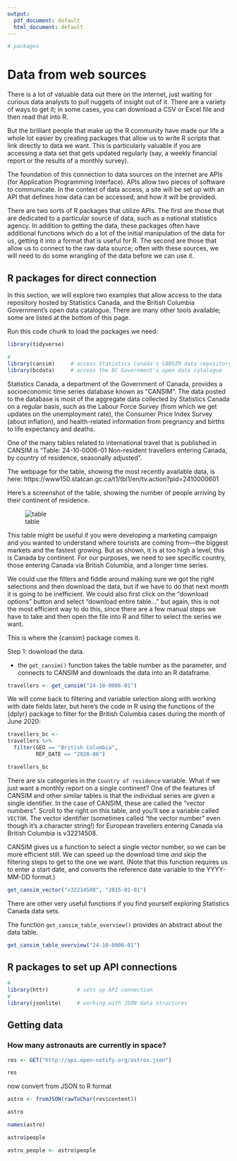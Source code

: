 ```yaml
---
output:
  pdf_document: default
  html_document: default
---
```



<!-- 
This file by Martin Monkman is licensed under a Creative Commons Attribution 4.0 International License. 

Elements are drawn from the reference materials for the packages
* {haven} -- https://haven.tidyverse.org/
* {labelled} -- http://larmarange.github.io/labelled/reference/index.html

-->



```r

# packages

```


# Data from web sources {#webdata}

There is a lot of valuable data out there on the internet, just waiting for curious data analysts to pull nuggets of insight out of it. There are a variety of ways to get it; in some cases, you can download a CSV or Excel file and then read that into R.

But the brilliant people that make up the R community have made our life a whole lot easier by creating packages that allow us to write R scripts that link directly to data we want. This is particularly valuable if you are accessing a data set that gets updated regularly (say, a weekly financial report or the results of a monthly survey).

The foundation of this connection to data sources on the internet are APIs (for Application Programming Interface). APIs allow two pieces of software to communicate. In the context of data access, a site will be set up with an API that defines how data can be accessed, and how it will be provided.


There are two sorts of R packages that utilize APIs. The first are those that are dedicated to a particular source of data, such as a national statistics agency. In addition to getting the data, these packages often have additional functions which do a lot of the initial manipulation of the data for us, getting it into a format that is useful for R.  The second are those that allow us to connect to the raw data source; often with these sources, we will need to do some wrangling of the data before we can use it.


## R packages for direct connection


In this section, we will explore two examples that allow access to the data repository hosted by Statistics Canada, and the British Columbia Government's open data catalogue. There are many other tools available; some are listed at the bottom of this page.

Run this code chunk to load the packages we need:

```r
library(tidyverse)  

# 
library(cansim)     # access Statistics Canada's CANSIM data repository
library(bcdata)     # access the BC Government's open data catalogue

```


Statistics Canada, a department of the Government of Canada, provides a socioeconomic time series database known as "CANSIM". The data posted to the database is most of the aggregate data collected by Statistics Canada on a regular basis, such as the Labour Force Survey (from which we get updates on the unemployment rate), the Consumer Price Index Survey (about inflation), and health-related information from pregnancy and births to life expectancy and deaths.

One of the many tables related to international travel that is published in CANSIM is "Table: 24-10-0006-01 Non-resident travellers entering Canada, by country of residence, seasonally adjusted". 

The webpage for the table, showing the most recently available data, is here: https://www150.statcan.gc.ca/t1/tbl1/en/tv.action?pid=2410000601


Here's a screenshot of the table, showing the number of people arriving by their continent of residence. 

![table](cansim_24-10-0006-01_2020-09-10.JPG)


This table might be useful if you were developing a marketing campaign and you wanted to understand where tourists are coming from—the biggest markets and the fastest growing. But as shown, it is at too high a level; this is Canada by continent. For our purposes, we need to see specific country, those entering Canada via British Columbia, and a longer time series. 

We could use the filters and fiddle around making sure we got the right selections and then download the data, but if we have to do that next month it is going to be inefficient. We could also first click on the "download options" button and select "download entire table..." but again, this is not the most efficient way to do this, since there are a few manual steps we have to take and then open the file into R and filter to select the series we want. 

This is where the {cansim} package comes it. 

Step 1: download the data.

* the `get_cansim()` function takes the table number as the parameter, and connects to CANSIM and downloads the data into an R dataframe.

```r

travellers <- get_cansim("24-10-0006-01")

```

We will come back to filtering and variable selection along with working with date fields later, but here's the code in R using the functions of the {dplyr} package to filter for the British Columbia cases during the month of June 2020:

```r

travellers_bc <-
travellers %>% 
  filter(GEO == "British Columbia",
         REF_DATE == "2020-06")

travellers_bc

```

There are six categories in the `Country of residence` variable. What if we just want a monthly report on a single continent? One of the features of CANSIM and other similar tables is that the individual series are given a single identifier. In the case of CANSIM, these are called the "vector numbers". Scroll to the right on this table, and you'll see a variable called `VECTOR`. The vector identifier (sometimes called "the vector number" even though it's a character string!) for European travellers entering Canada via British Columbia is v32214508.

CANSIM gives us a function to select a single vector number, so we can be more efficient still. We can speed up the download time _and_ skip the filtering steps to get to the one we want. (Note that this function requires us to enter a start date, and converts the reference date variable to the YYYY-MM-DD format.)

```r

get_cansim_vector("v32214508", "2015-01-01")

```


There are other very useful functions if you find yourself exploring Statistics Canada data sets. 

The function `get_cansim_table_overview()` provides an abstract about the data table.

```r

get_cansim_table_overview("24-10-0006-01")

```




## R packages to set up API connections



```r
#
library(httr)         # sets up API connection
#
library(jsonlite)     # working with JSON data structures
```



## Getting data


### How many astronauts are currently in space?

```r
res <- GET("http://api.open-notify.org/astros.json")
```


```r
res
```

now convert from JSON to R format

```r
astro <- fromJSON(rawToChar(res$content))

astro

names(astro)
```


```r
astro$people
```

```r
astro_people <- astro$people
```


